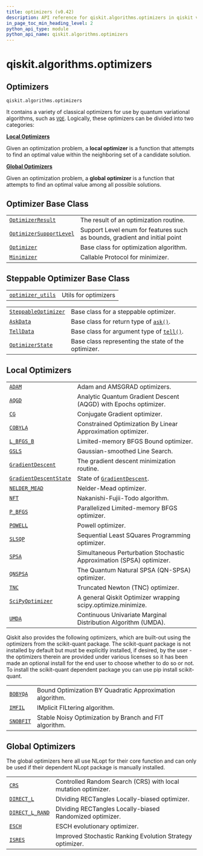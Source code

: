 ```yaml
---
title: optimizers (v0.42)
description: API reference for qiskit.algorithms.optimizers in qiskit v0.42
in_page_toc_min_heading_level: 2
python_api_type: module
python_api_name: qiskit.algorithms.optimizers
---
```


<span id="module-qiskit.algorithms.optimizers" />

<span id="qiskit-algorithms-optimizers" />

# qiskit.algorithms.optimizers

<span id="optimizers-qiskit-algorithms-optimizers" />

## Optimizers

`qiskit.algorithms.optimizers`

It contains a variety of classical optimizers for use by quantum variational algorithms, such as [`VQE`](qiskit.algorithms.VQE "qiskit.algorithms.VQE"). Logically, these optimizers can be divided into two categories:

**[Local Optimizers](#local-optimizers)**

Given an optimization problem, a **local optimizer** is a function that attempts to find an optimal value within the neighboring set of a candidate solution.

**[Global Optimizers](#global-optimizers)**

Given an optimization problem, a **global optimizer** is a function that attempts to find an optimal value among all possible solutions.

## Optimizer Base Class

|                                                                                                                                    |                                                                            |
| ---------------------------------------------------------------------------------------------------------------------------------- | -------------------------------------------------------------------------- |
| [`OptimizerResult`](qiskit.algorithms.optimizers.OptimizerResult "qiskit.algorithms.optimizers.OptimizerResult")                   | The result of an optimization routine.                                     |
| [`OptimizerSupportLevel`](qiskit.algorithms.optimizers.OptimizerSupportLevel "qiskit.algorithms.optimizers.OptimizerSupportLevel") | Support Level enum for features such as bounds, gradient and initial point |
| [`Optimizer`](qiskit.algorithms.optimizers.Optimizer "qiskit.algorithms.optimizers.Optimizer")                                     | Base class for optimization algorithm.                                     |
| [`Minimizer`](qiskit.algorithms.optimizers.Minimizer "qiskit.algorithms.optimizers.Minimizer")                                     | Callable Protocol for minimizer.                                           |

## Steppable Optimizer Base Class

|                                                                                                                                                                      |                      |
| -------------------------------------------------------------------------------------------------------------------------------------------------------------------- | -------------------- |
| [`optimizer_utils`](qiskit.algorithms.optimizers.optimizer_utils#module-qiskit.algorithms.optimizers.optimizer_utils "qiskit.algorithms.optimizers.optimizer_utils") | Utils for optimizers |

|                                                                                                                           |                                                                                                                                                          |
| ------------------------------------------------------------------------------------------------------------------------- | -------------------------------------------------------------------------------------------------------------------------------------------------------- |
| [`SteppableOptimizer`](qiskit.algorithms.optimizers.SteppableOptimizer "qiskit.algorithms.optimizers.SteppableOptimizer") | Base class for a steppable optimizer.                                                                                                                    |
| [`AskData`](qiskit.algorithms.optimizers.AskData "qiskit.algorithms.optimizers.AskData")                                  | Base class for return type of [`ask()`](qiskit.algorithms.optimizers.SteppableOptimizer#ask "qiskit.algorithms.optimizers.SteppableOptimizer.ask").      |
| [`TellData`](qiskit.algorithms.optimizers.TellData "qiskit.algorithms.optimizers.TellData")                               | Base class for argument type of [`tell()`](qiskit.algorithms.optimizers.SteppableOptimizer#tell "qiskit.algorithms.optimizers.SteppableOptimizer.tell"). |
| [`OptimizerState`](qiskit.algorithms.optimizers.OptimizerState "qiskit.algorithms.optimizers.OptimizerState")             | Base class representing the state of the optimizer.                                                                                                      |

## Local Optimizers

|                                                                                                                                 |                                                                                                                            |
| ------------------------------------------------------------------------------------------------------------------------------- | -------------------------------------------------------------------------------------------------------------------------- |
| [`ADAM`](qiskit.algorithms.optimizers.ADAM "qiskit.algorithms.optimizers.ADAM")                                                 | Adam and AMSGRAD optimizers.                                                                                               |
| [`AQGD`](qiskit.algorithms.optimizers.AQGD "qiskit.algorithms.optimizers.AQGD")                                                 | Analytic Quantum Gradient Descent (AQGD) with Epochs optimizer.                                                            |
| [`CG`](qiskit.algorithms.optimizers.CG "qiskit.algorithms.optimizers.CG")                                                       | Conjugate Gradient optimizer.                                                                                              |
| [`COBYLA`](qiskit.algorithms.optimizers.COBYLA "qiskit.algorithms.optimizers.COBYLA")                                           | Constrained Optimization By Linear Approximation optimizer.                                                                |
| [`L_BFGS_B`](qiskit.algorithms.optimizers.L_BFGS_B "qiskit.algorithms.optimizers.L_BFGS_B")                                     | Limited-memory BFGS Bound optimizer.                                                                                       |
| [`GSLS`](qiskit.algorithms.optimizers.GSLS "qiskit.algorithms.optimizers.GSLS")                                                 | Gaussian-smoothed Line Search.                                                                                             |
| [`GradientDescent`](qiskit.algorithms.optimizers.GradientDescent "qiskit.algorithms.optimizers.GradientDescent")                | The gradient descent minimization routine.                                                                                 |
| [`GradientDescentState`](qiskit.algorithms.optimizers.GradientDescentState "qiskit.algorithms.optimizers.GradientDescentState") | State of [`GradientDescent`](qiskit.algorithms.optimizers.GradientDescent "qiskit.algorithms.optimizers.GradientDescent"). |
| [`NELDER_MEAD`](qiskit.algorithms.optimizers.NELDER_MEAD "qiskit.algorithms.optimizers.NELDER_MEAD")                            | Nelder-Mead optimizer.                                                                                                     |
| [`NFT`](qiskit.algorithms.optimizers.NFT "qiskit.algorithms.optimizers.NFT")                                                    | Nakanishi-Fujii-Todo algorithm.                                                                                            |
| [`P_BFGS`](qiskit.algorithms.optimizers.P_BFGS "qiskit.algorithms.optimizers.P_BFGS")                                           | Parallelized Limited-memory BFGS optimizer.                                                                                |
| [`POWELL`](qiskit.algorithms.optimizers.POWELL "qiskit.algorithms.optimizers.POWELL")                                           | Powell optimizer.                                                                                                          |
| [`SLSQP`](qiskit.algorithms.optimizers.SLSQP "qiskit.algorithms.optimizers.SLSQP")                                              | Sequential Least SQuares Programming optimizer.                                                                            |
| [`SPSA`](qiskit.algorithms.optimizers.SPSA "qiskit.algorithms.optimizers.SPSA")                                                 | Simultaneous Perturbation Stochastic Approximation (SPSA) optimizer.                                                       |
| [`QNSPSA`](qiskit.algorithms.optimizers.QNSPSA "qiskit.algorithms.optimizers.QNSPSA")                                           | The Quantum Natural SPSA (QN-SPSA) optimizer.                                                                              |
| [`TNC`](qiskit.algorithms.optimizers.TNC "qiskit.algorithms.optimizers.TNC")                                                    | Truncated Newton (TNC) optimizer.                                                                                          |
| [`SciPyOptimizer`](qiskit.algorithms.optimizers.SciPyOptimizer "qiskit.algorithms.optimizers.SciPyOptimizer")                   | A general Qiskit Optimizer wrapping scipy.optimize.minimize.                                                               |
| [`UMDA`](qiskit.algorithms.optimizers.UMDA "qiskit.algorithms.optimizers.UMDA")                                                 | Continuous Univariate Marginal Distribution Algorithm (UMDA).                                                              |

Qiskit also provides the following optimizers, which are built-out using the optimizers from the scikit-quant package. The scikit-quant package is not installed by default but must be explicitly installed, if desired, by the user - the optimizers therein are provided under various licenses so it has been made an optional install for the end user to choose whether to do so or not. To install the scikit-quant dependent package you can use pip install scikit-quant.

|                                                                                          |                                                          |
| ---------------------------------------------------------------------------------------- | -------------------------------------------------------- |
| [`BOBYQA`](qiskit.algorithms.optimizers.BOBYQA "qiskit.algorithms.optimizers.BOBYQA")    | Bound Optimization BY Quadratic Approximation algorithm. |
| [`IMFIL`](qiskit.algorithms.optimizers.IMFIL "qiskit.algorithms.optimizers.IMFIL")       | IMplicit FILtering algorithm.                            |
| [`SNOBFIT`](qiskit.algorithms.optimizers.SNOBFIT "qiskit.algorithms.optimizers.SNOBFIT") | Stable Noisy Optimization by Branch and FIT algorithm.   |

## Global Optimizers

The global optimizers here all use NLopt for their core function and can only be used if their dependent NLopt package is manually installed.

|                                                                                                            |                                                               |
| ---------------------------------------------------------------------------------------------------------- | ------------------------------------------------------------- |
| [`CRS`](qiskit.algorithms.optimizers.CRS "qiskit.algorithms.optimizers.CRS")                               | Controlled Random Search (CRS) with local mutation optimizer. |
| [`DIRECT_L`](qiskit.algorithms.optimizers.DIRECT_L "qiskit.algorithms.optimizers.DIRECT_L")                | DIviding RECTangles Locally-biased optimizer.                 |
| [`DIRECT_L_RAND`](qiskit.algorithms.optimizers.DIRECT_L_RAND "qiskit.algorithms.optimizers.DIRECT_L_RAND") | DIviding RECTangles Locally-biased Randomized optimizer.      |
| [`ESCH`](qiskit.algorithms.optimizers.ESCH "qiskit.algorithms.optimizers.ESCH")                            | ESCH evolutionary optimizer.                                  |
| [`ISRES`](qiskit.algorithms.optimizers.ISRES "qiskit.algorithms.optimizers.ISRES")                         | Improved Stochastic Ranking Evolution Strategy optimizer.     |

